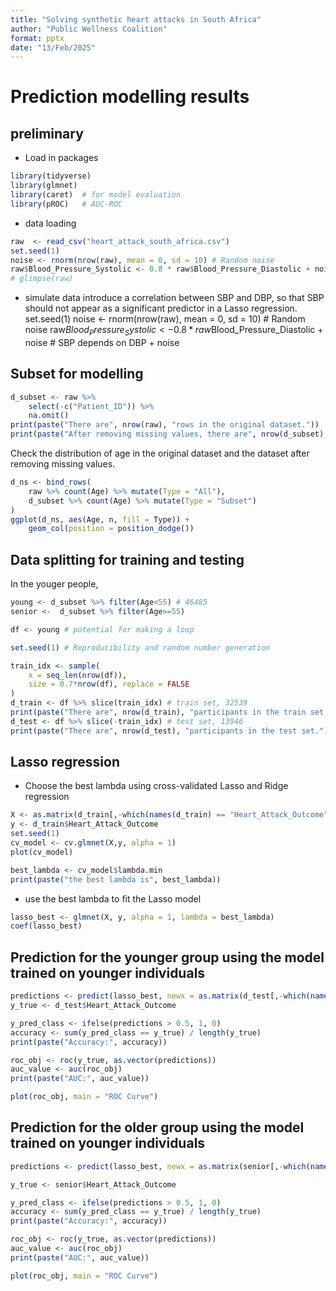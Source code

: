 ```yaml
---
title: "Solving synthetic heart attacks in South Africa"
author: "Public Wellness Coalition"
format: pptx
date: "13/Feb/2025"
---
```


# Prediction modelling results
## preliminary
- Load in packages
```r
library(tidyverse)
library(glmnet)
library(caret)  # for model evaluation
library(pROC)   # AUC-ROC
```

- data loading
```r
raw  <- read_csv("heart_attack_south_africa.csv")
set.seed(1)
noise <- rnorm(nrow(raw), mean = 0, sd = 10) # Random noise
raw$Blood_Pressure_Systolic <- 0.8 * raw$Blood_Pressure_Diastolic + noise # SBP depends on DBP + noise
# glimpse(raw)
```
- simulate data
introduce a correlation between SBP and DBP, so that SBP should not appear as a significant predictor in a Lasso regression.
set.seed(1)
noise <- rnorm(nrow(raw), mean = 0, sd = 10) # Random noise
raw$Blood_Pressure_Systolic <- 0.8 * raw$Blood_Pressure_Diastolic + noise # SBP depends on DBP + noise

## Subset for modelling
```r
d_subset <- raw %>%
    select(-c("Patient_ID")) %>%
    na.omit()
print(paste("There are", nrow(raw), "rows in the original dataset."))
print(paste("After removing missing values, there are", nrow(d_subset), "rows remaining."))
```

Check the distribution of age in the original dataset and the dataset after removing missing values.
```r
d_ns <- bind_rows(
    raw %>% count(Age) %>% mutate(Type = "All"),
    d_subset %>% count(Age) %>% mutate(Type = "Subset")
)
ggplot(d_ns, aes(Age, n, fill = Type)) +
    geom_col(position = position_dodge())
```

## Data splitting for training and testing
In the youger people, 
```r
young <- d_subset %>% filter(Age<55) # 46485
senior <-  d_subset %>% filter(Age>=55)

df <- young # potential for making a loop

set.seed(1) # Reproducibility and random number generation

train_idx <- sample(
    x = seq_len(nrow(df)),
    size = 0.7*nrow(df), replace = FALSE
)
d_train <- df %>% slice(train_idx) # train set, 32539
print(paste("There are", nrow(d_train), "participants in the train set."))
d_test <- df %>% slice(-train_idx) # test set, 13946
print(paste("There are", nrow(d_test), "participants in the test set."))
```

## Lasso regression
- Choose the best lambda using cross-validated Lasso and Ridge regression
```r
X <- as.matrix(d_train[,-which(names(d_train) == "Heart_Attack_Outcome")])
y <- d_train$Heart_Attack_Outcome
set.seed(1) 
cv_model <- cv.glmnet(X,y, alpha = 1)
plot(cv_model)
```
```r
best_lambda <- cv_model$lambda.min
print(paste("the best lambda is", best_lambda))
```

- use the best lambda to fit the Lasso model
```r
lasso_best <- glmnet(X, y, alpha = 1, lambda = best_lambda)
coef(lasso_best)
```

## Prediction for the younger group using the model trained on younger individuals
```r
predictions <- predict(lasso_best, newx = as.matrix(d_test[,-which(names(d_test) == "Heart_Attack_Outcome")]))
y_true <- d_test$Heart_Attack_Outcome

y_pred_class <- ifelse(predictions > 0.5, 1, 0)
accuracy <- sum(y_pred_class == y_true) / length(y_true)
print(paste("Accuracy:", accuracy))
```

```r
roc_obj <- roc(y_true, as.vector(predictions))
auc_value <- auc(roc_obj)
print(paste("AUC:", auc_value))
```

```r
plot(roc_obj, main = "ROC Curve")
```

## Prediction for the older group using the model trained on younger individuals
```r
predictions <- predict(lasso_best, newx = as.matrix(senior[,-which(names(senior) %in% c("Heart_Attack_Outcome", "Patient_ID"))]))

y_true <- senior$Heart_Attack_Outcome

y_pred_class <- ifelse(predictions > 0.5, 1, 0)
accuracy <- sum(y_pred_class == y_true) / length(y_true)
print(paste("Accuracy:", accuracy))
```


```r
roc_obj <- roc(y_true, as.vector(predictions))
auc_value <- auc(roc_obj)
print(paste("AUC:", auc_value))
```

```r
plot(roc_obj, main = "ROC Curve")
```
